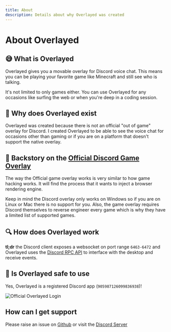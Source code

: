 ```yaml
---
title: About
description: Details about why Overlayed was created
---
```



# About Overlayed

## 😅 What is Overlayed

Overlayed gives you a movable overlay for Discord voice chat. This means you can be playing your favorite game like Minecraft and still see who is talking.

It's not limited to only games either. You can use Overlayed for any occasions like surfing the web or when you're deep in a coding session.

## 🤔 Why does Overlayed exist

Overlayed was created because there is not an official "out of game" overlay for Discord. I created Overlayed to be able to see the voice chat for occasions other than gaming or if you are on a platform that doesn't support the native overlay.

## 📔 Backstory on the [Official Discord Game Overlay](https://support.discord.com/hc/en-us/articles/217659737-Game-Overlay-101)

The way the Official game overlay works is very similar to how game hacking works. It will find the process that it wants to inject a browser rendering engine.

Keep in mind the Discord overlay only works on Windows so if you are on Linux or Mac there is no support for you. Also, the game overlay requires Discord themselves to reverse engineer every game which is why they have a limited list of supported games.

## 🔍 How does Overlayed work

**tl;dr** the Discord client exposes a websocket on port range `6463-6472` and Overlayed uses the [Discord RPC API](https://discord.com/developers/docs/topics/rpc) to interface with the desktop and receive events.

## 🦺 Is Overlayed safe to use

Yes, Overlayed is a registered Discord app (`905987126099836938`)!

![Official Overlayed Login](/img/discord/overlayed-auth.png)

## How can I get support

Please raise an issue on [Github](https://github.com/overlayeddev/overlayed) or visit the <a target="_blank" href={DISCORD_INVITE_LINK}>Discord Server</a>
